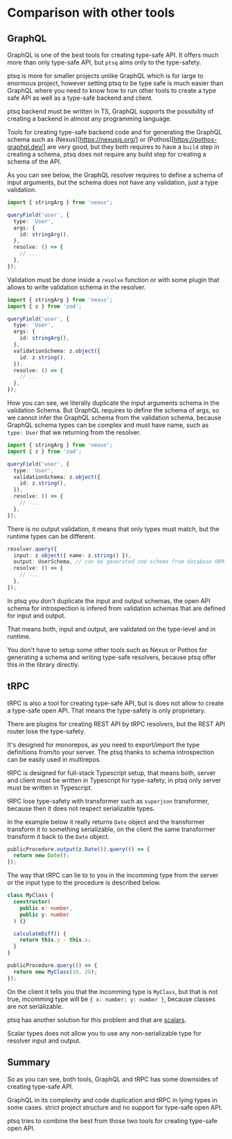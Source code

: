 # Comparison with other tools

## GraphQL

GraphQL is one of the best tools for creating type-safe API. It offers much more than only type-safe API, but `ptsq` aims only to the type-safety.

ptsq is more for smaller projects unlike GraphQL which is for large to enormous project, however setting ptsq to be type safe is much easier than GraphQL where you need to know how to run other tools to create a type safe API as well as a type-safe backend and client.

ptsq backend must be written in TS, GraphQL supports the possibility of creating a backend in almost any programming language.

Tools for creating type-safe backend code and for generating the GraphQL schema such as (Nexus)[https://nexusjs.org/] or (Pothos)[https://pothos-graphql.dev/] are very good, but they both requires to have a `build` step in creating a schema, ptsq does not require any build step for creating a schema of the API.

As you can see below, the GraphQL resolver requires to define a schema of input arguments, but the schema does not have any validation, just a type validation.

```ts title="Nexus query resolver"
import { stringArg } from 'nexus';

queryField('user', {
  type: 'User',
  args: {
    id: stringArg(),
  },
  resolve: () => {
    // ...
  },
});
```

Validation must be done inside a `resolve` function or with some plugin that allows to write validation schema in the resolver.

```ts title="Duplicated input schema in args and validation"
import { stringArg } from 'nexus';
import { z } from 'zod';

queryField('user', {
  type: 'User',
  args: {
    id: stringArg(),
  },
  validationSchema: z.object({
    id: z.string(),
  }),
  resolve: () => {
    // ...
  },
});
```

How you can see, we literally duplicate the input arguments schema in the validation Schema. But GraphQL requires to define the schema of args, so we cannot infer the GraphQL schema from the validation schema, because GraphQL schema types can be complex and must have name, such as `type: User` that we returning from the resolver.

```ts title="Cannot do this for infer the args GraphQL types from the schema"
import { stringArg } from 'nexus';
import { z } from 'zod';

queryField('user', {
  type: 'User',
  validationSchema: z.object({
    id: z.string(),
  }),
  resolve: () => {
    // ...
  },
});
```

There is no output validation, it means that only types must match, but the runtime types can be different.

```ts title="ptsq query resolver"
resolver.query({
  input: z.object({ name: z.string() }),
  output: UserSchema, // can be generated zod schema from database ORM like Prisma
  resolve: () => {
    // ...
  },
});
```

In ptsq you don't duplicate the input and output schemas, the open API schema for introspection is infered from validation schemas that are defined for input and output.

That means both, input and output, are validated on the type-level and in runtime.

You don't have to setup some other tools such as Nexus or Pothos for generating a schema and writing type-safe resolvers, because ptsq offer this in the library directly.

## tRPC

tRPC is also a tool for creating type-safe API, but is does not allow to create a type-safe open API. That means the type-safety is only proprietary.

There are plugins for creating REST API by tRPC resolvers, but the REST API router lose the type-safety.

It's designed for monorepos, as you need to export/import the type definitions from/to your server. The ptsq thanks to schema introspection can be easily used in multirepos.

tRPC is designed for full-stack Typescript setup, that means both, server and client must be written in Typescript for type-safety, in ptsq only server must be written in Typescript.

tRPC lose type-safety with transformer such as `superjson` transformer, because then it does not respect serializable types.

In the example below it really returns `Date` object and the transformer transform it to something serializable, on the client the same transformer transform it back to the `Date` object.

```ts "tRPC query procedure that returns Date"
publicProcedure.output(z.Date()).query(() => {
  return new Date();
});
```

The way that tRPC can lie to to you in the incomming type from the server or the input type to the procedure is described below.

```ts "tRPC query procedure that returns Date"
class MyClass {
  constructor(
    public x: number,
    public y: number
  ) {}

  calculateDiff() {
    return this.y - this.x;
  }
}

publicProcedure.query(() => {
  return new MyClass(10, 20);
});
```

On the client it tells you that the incomming type is `MyClass`, but that is not true, incomming type will be `{ x: number; y: number }`, because classes are not serializable.

ptsq has another solution for this problem and that are [scalars](/scalars).

Scalar types does not allow you to use any non-serializable type for resolver input and output.

## Summary

So as you can see, both tools, GraphQL and tRPC has some downsides of creating type-safe API.

GraphQL in its complexity and code duplication and tRPC in lying types in some cases. strict project structure and no support for type-safe open API.

ptsq tries to combine the best from those two tools for creating type-safe open API.
